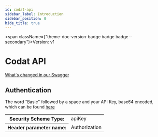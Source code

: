 ```yaml
---
id: codat-api
sidebar_label: Introduction
sidebar_position: 0
hide_title: true
---
```



<span className={"theme-doc-version-badge badge badge--secondary"}>Version: v1</span>

# Codat API



[What's changed in our Swagger](https://docs.codat.io/docs/new-swagger-ui)

<div style={{"marginBottom":"2rem"}}><h2 id={"authentication"} style={{"marginBottom":"1rem"}}>Authentication</h2><Tabs><TabItem label={"Authorization Header"} value={"AuthorizationHeader"}>

The word "Basic" followed by a space and your API Key, base64 encoded, which can be found [here](https://portal-integration.codat.io/#/profile)

<div><table><tbody><tr><th>Security Scheme Type:</th><td>apiKey</td></tr><tr><th>Header parameter name:</th><td>Authorization</td></tr></tbody></table></div></TabItem></Tabs></div>
      